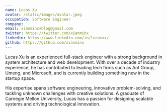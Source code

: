 ```yaml
---
name: Lucas Xu
avatar: /static/images/avatar.jpeg
occupation: Software Engineer
company:
email: xianminx+blog@gmail.com
twitter: https://twitter.com/xianminx
linkedin: https://www.linkedin.com/in/lucasxx/
github: https://github.com/xianminx
---
```


Lucas Xu is an experienced full-stack engineer with a strong background in system architecture and web development. With over a decade of industry experience, he has contributed to leading tech firms such as Ant Group, Umeng, and Microsoft, and is currently building something new in the startup space.

His expertise spans software engineering, innovative problem-solving, and tackling unknown challenges with creative solutions. A graduate of Carnegie Mellon University, Lucas has a passion for designing scalable systems and driving technological innovation.
